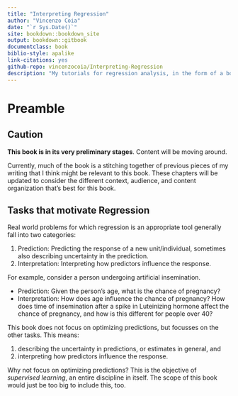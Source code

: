 ```yaml
--- 
title: "Interpreting Regression"
author: "Vincenzo Coia"
date: "`r Sys.Date()`"
site: bookdown::bookdown_site
output: bookdown::gitbook
documentclass: book
biblio-style: apalike
link-citations: yes
github-repo: vincenzocoia/Interpreting-Regression
description: "My tutorials for regression analysis, in the form of a bookdown book."
---
```


# Preamble

## Caution {#caution}

**This book is in its very preliminary stages**. Content will be moving around.

Currently, much of the book is a stitching together of previous pieces of my writing that I think might be relevant to this book. These chapters will be updated to consider the different context, audience, and content organization that's best for this book.

## Tasks that motivate Regression

Real world problems for which regression is an appropriate tool generally fall into two categories:

1. Prediction: Predicting the response of a new unit/individual, sometimes also describing uncertainty in the prediction.
2. Interpretation: Interpreting how predictors influence the response.

For example, consider a person undergoing artificial insemination.

- Prediction: Given the person's age, what is the chance of pregnancy?
- Interpretation: How does age influence the chance of pregnancy? How does time of insemination after a spike in Luteinizing hormone affect the chance of pregnancy, and how is this different for people over 40?

This book does not focus on optimizing predictions, but focusses on the other tasks. This means:

1. describing the uncertainty in predictions, or estimates in general, and
2. interpreting how predictors influence the response.

Why not focus on optimizing predictions? This is the objective of _supervised learning_, an entire discipline in itself. The scope of this book would just be too big to include this, too.
